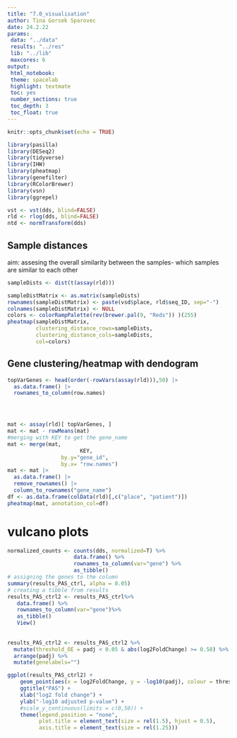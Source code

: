 ```yaml
---
title: "7.0_visualisation"
author: Tina Gorsek Sparovec
date: 24.2.22
params:
 data: "../data"
 results: "../res"
 lib: "../lib"
 maxcores: 6
output:
 html_notebook:
 theme: spacelab
 highlight: textmate
 toc: yes
 number_sections: true
 toc_depth: 3
 toc_float: true
---
```


```r
knitr::opts_chunk$set(echo = TRUE)
```

```r
library(pasilla)
library(DESeq2)
library(tidyverse)
library(IHW)
library(pheatmap)
library(genefilter)
library(RColorBrewer)
library(vsn)
library(ggrepel)
```



```r
vst <- vst(dds, blind=FALSE)
rld <- rlog(dds, blind=FALSE)
ntd <- normTransform(dds)
```

## Sample distances

aim: assesing the overall similarity between the samples- which samples are similar to each other

```r
sampleDists <- dist(t(assay(rld)))

sampleDistMatrix <- as.matrix(sampleDists)
rownames(sampleDistMatrix) <- paste(vsd$place, rld$seq_ID, sep="-")
colnames(sampleDistMatrix) <- NULL
colors <- colorRampPalette(rev(brewer.pal(9, "Reds")) )(255)
pheatmap(sampleDistMatrix,
         clustering_distance_rows=sampleDists,
         clustering_distance_cols=sampleDists,
         col=colors)
```

## Gene clustering/heatmap with dendogram


```r
topVarGenes <- head(order(-rowVars(assay(rld))),50) |>
  as.data.frame() |>
  rownames_to_column(row.names)




mat <- assay(rld)[ topVarGenes, ]
mat <- mat - rowMeans(mat)
#merging with KEY to get the gene_name 
mat <- merge(mat,
                       KEY, 
                 by.y="gene_id", 
                 by.x= "row.names")
mat <- mat |>
  as.data.frame() |>
  remove_rownames() |>
  column_to_rownames("gene_name") 
df <- as.data.frame(colData(rld)[,c("place", "patient")])
pheatmap(mat, annotation_col=df)
```

# vulcano plots


```r
normalized_counts <- counts(dds, normalized=T) %>% 
                     data.frame() %>%
                     rownames_to_column(var="gene") %>%
                     as_tibble()
# assigning the genes to the column 
summary(results_PAS_ctrl, alpha = 0.05)
# creating a tibble from results 
results_PAS_ctrl2 <- results_PAS_ctrl%>%
   data.frame() %>% 
   rownames_to_column(var="gene")%>%
   as_tibble()
   View()
   
   
results_PAS_ctrl2 <- results_PAS_ctrl2 %>%
  mutate(threshold_OE = padj < 0.05 & abs(log2FoldChange) >= 0.58) %>%
  arrange(padj) %>%
  mutate(genelabels="")

ggplot(results_PAS_ctrl2) +
    geom_point(aes(x = log2FoldChange, y = -log10(padj), colour = threshold_OE)) +
    ggtitle("PAS") +
    xlab("log2 fold change") + 
    ylab("-log10 adjusted p-value") +
    #scale_y_continuous(limits = c(0,50)) +
    theme(legend.position = "none",
          plot.title = element_text(size = rel(1.5), hjust = 0.5),
          axis.title = element_text(size = rel(1.25)))  
```




